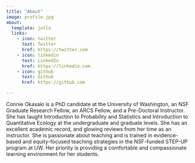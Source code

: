 ```yaml
---
title: "About"
image: profile.jpg
about:
  template: jolla
  links:
    - icon: twitter
      text: Twitter
      href: https://twitter.com
    - icon: linkedin
      text: LinkedIn
      href: https://linkedin.com
    - icon: github
      text: Github
      href: https://github.com

---
```


Connie Okasaki is a PhD candidate at the University of Washington, an NSF Graduate Research Fellow, an ARCS Fellow, and a Pre-Doctoral Instructor. She has taught Introduction to Probability and Statistics and Introduction to Quantitative Ecology at the undergraduate and graduate levels. She has an excellent academic record, and glowing reviews from her time as an instructor. She is passionate about teaching and is trained in evidence-based and equity-focused teaching strategies in the NSF-funded STEP-UP program at UW. Her priority is providing a comfortable and compassionate learning environment for her students.